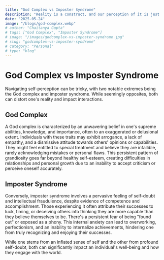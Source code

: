 ```yaml
---
title: "God Complex vs Imposter Syndrome"
description: "Reality is a construct, and our perception of it is just as important as the actual reality. This blog explores the difference between God Complex and Imposter Syndrome, two extremes of self-perception that can distort one's reality and impact interactions."
date: "2025-05-24"
image: "/blogs/god-complex.webp"
# author: "Chaitanya Gupta"
# tags: ["God Complex", "Imposter Syndrome"]
# image: "/images/godcomplex-vs-imposter-syndrome.jpg"
# slug: "godcomplex-vs-imposter-syndrome"
# category: "Personal"
# type: "blog"
---
```


# God Complex vs Imposter Syndrome

Navigating self-perception can be tricky, with two notable extremes being the God complex and imposter syndrome. While seemingly opposites, both can distort one's reality and impact interactions.

## God Complex

A God complex is characterized by an unwavering belief in one's supreme abilities, knowledge, and importance, often to an exaggerated or delusional extent. Individuals with these traits may exhibit arrogance, a lack of empathy, and a dismissive attitude towards others' opinions or capabilities. They might feel entitled to special treatment and believe they are infallible, rarely acknowledging mistakes or personal flaws. This persistent pattern of grandiosity goes far beyond healthy self-esteem, creating difficulties in relationships and personal growth due to an inability to accept criticism or perceive oneself accurately.

## Imposter Syndrome

Conversely, imposter syndrome involves a pervasive feeling of self-doubt and intellectual fraudulence, despite evidence of competence and accomplishment. Those experiencing it often attribute their successes to luck, timing, or deceiving others into thinking they are more capable than they believe themselves to be. There's a persistent fear of being "found out" or exposed as a phony. This internal anxiety can lead to overworking, perfectionism, and an inability to internalize achievements, hindering one from truly recognizing and enjoying their successes.

While one stems from an inflated sense of self and the other from profound self-doubt, both can significantly impact an individual's well-being and how they engage with the world.
